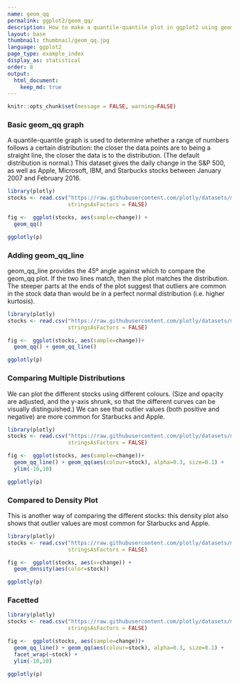 ```yaml
---
name: geom_qq
permalink: ggplot2/geom_qq/
description: How to make a quantile-quantile plot in ggplot2 using geom\_qq and geom\_qq\_line.
layout: base
thumbnail: thumbnail/geom_qq.jpg
language: ggplot2
page_type: example_index
display_as: statistical
order: 8
output:
  html_document:
    keep_md: true
---
```


```r
knitr::opts_chunk$set(message = FALSE, warning=FALSE)
```
### Basic geom\_qq graph
A quantile-quantile graph is used to determine whether a range of numbers follows a certain distribution: the closer the data points are to being a straight line, the closer the data is to the distribution. (The default distribution is normal.) This dataset gives the daily change in the S&P 500, as well as Apple, Microsoft, IBM, and Starbucks stocks between January 2007 and February 2016.

```r
library(plotly)
stocks <- read.csv("https://raw.githubusercontent.com/plotly/datasets/master/stockdata2.csv",
                   stringsAsFactors = FALSE)

fig <-  ggplot(stocks, aes(sample=change)) +
  geom_qq()

ggplotly(p)
```

### Adding geom\_qq\_line
geom\_qq\_line provides the 45º angle against which to compare the geom\_qq plot. If the two lines match, then the plot matches the distribution. The steeper parts at the ends of the plot suggest that outliers are common in the stock data than would be in a perfect normal distribution (i.e. higher kurtosis).

```r
library(plotly)
stocks <- read.csv("https://raw.githubusercontent.com/plotly/datasets/master/stockdata2.csv",
                   stringsAsFactors = FALSE)

fig <-  ggplot(stocks, aes(sample=change))+
  geom_qq() + geom_qq_line()

ggplotly(p)
```

### Comparing Multiple Distributions
We can plot the different stocks using different colours. (Size and opacity are adjusted, and the y-axis shrunk, so that the different curves can be visually distinguished.) We can see that outlier values (both positive and negative) are more common for Starbucks and Apple.

```r
library(plotly)
stocks <- read.csv("https://raw.githubusercontent.com/plotly/datasets/master/stockdata2.csv",
                   stringsAsFactors = FALSE)

fig <-  ggplot(stocks, aes(sample=change))+
  geom_qq_line() + geom_qq(aes(colour=stock), alpha=0.3, size=0.1) + 
  ylim(-10,10)

ggplotly(p)
```

### Compared to Density Plot
This is another way of comparing the different stocks: this density plot also shows that outlier values are most common for Starbucks and Apple.

```r
library(plotly)
stocks <- read.csv("https://raw.githubusercontent.com/plotly/datasets/master/stockdata2.csv",
                   stringsAsFactors = FALSE)

fig <-  ggplot(stocks, aes(x=change)) +
  geom_density(aes(color=stock))

ggplotly(p)
```

### Facetted

```r
library(plotly)
stocks <- read.csv("https://raw.githubusercontent.com/plotly/datasets/master/stockdata2.csv",
                   stringsAsFactors = FALSE)

fig <-  ggplot(stocks, aes(sample=change))+
  geom_qq_line() + geom_qq(aes(colour=stock), alpha=0.3, size=0.1) +
  facet_wrap(~stock) +
  ylim(-10,10)

ggplotly(p)
```
